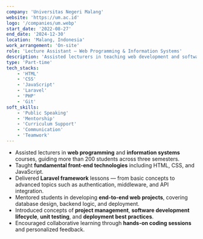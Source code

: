 ```yaml
---
company: 'Universitas Negeri Malang'
website: 'https://um.ac.id'
logo: '/companies/um.webp'
start_date: '2022-08-27'
end_date: '2024-12-30'
location: 'Malang, Indonesia'
work_arrangement: 'On-site'
role: 'Lecture Assistant — Web Programming & Information Systems'
description: 'Assisted lecturers in teaching web development and software engineering courses, mentoring over 300 students across multiple semesters.'
type: 'Part-time'
tech_stacks:
    - 'HTML'
    - 'CSS'
    - 'JavaScript'
    - 'Laravel'
    - 'PHP'
    - 'Git'
soft_skills:
    - 'Public Speaking'
    - 'Mentorship'
    - 'Curriculum Support'
    - 'Communication'
    - 'Teamwork'
---
```


- Assisted lecturers in **web programming** and **information systems** courses, guiding more than 200 students across three semesters.
- Taught **fundamental front-end technologies** including HTML, CSS, and JavaScript.
- Delivered **Laravel framework** lessons — from basic concepts to advanced topics such as authentication, middleware, and API integration.
- Mentored students in developing **end-to-end web projects**, covering database design, backend logic, and deployment.
- Introduced concepts of **project management**, **software development lifecycle**, **unit testing**, and **deployment best practices**.
- Encouraged collaborative learning through **hands-on coding sessions** and personalized feedback.
